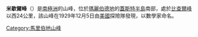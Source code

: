 {{coord|76|25|S|147|22|W|display=title}}

'''米歇爾峰'''（{{lang-en|Mitchell Peak}}）是[[南極洲|南極洲]]的山峰，位於[[瑪麗伯德地|瑪麗伯德地]]的[[蓋斯特半島|蓋斯特半島]]南部，處於[[比查爾峰|比查爾峰]]以西24公里，該山峰在1929年12月5日由[[美國|美國]]探險隊發現，以數學家命名。

{{DEFAULTSORT:Mitchell Peak}}
[[Category:馬里伯地山峰|Category:馬里伯地山峰]]


{{MarieByrdLand-geo-stub}}